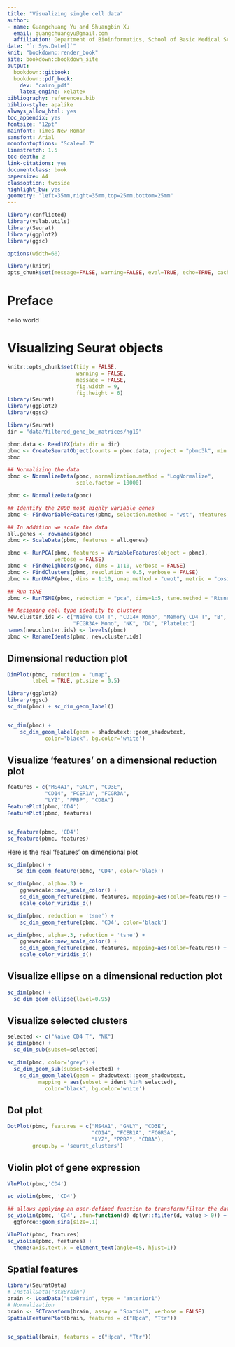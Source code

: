 ```yaml
---
title: "Visualizing single cell data"
author: 
- name: Guangchuang Yu and Shuangbin Xu
  email: guangchuangyu@gmail.com
  affiliation: Department of Bioinformatics, School of Basic Medical Sciences, Southern Medical University
date: "`r Sys.Date()`"
knit: "bookdown::render_book"
site: bookdown::bookdown_site
output:
  bookdown::gitbook:
  bookdown::pdf_book:
    dev: "cairo_pdf"
    latex_engine: xelatex
bibliography: references.bib
biblio-style: apalike
always_allow_html: yes
toc_appendix: yes
fontsize: "12pt"
mainfont: Times New Roman
sansfont: Arial
monofontoptions: "Scale=0.7"
linestretch: 1.5
toc-depth: 2
link-citations: yes
documentclass: book
papersize: A4
classoption: twoside
highlight_bw: yes
geometry: "left=35mm,right=35mm,top=25mm,bottom=25mm"
---
```



```r
library(conflicted)
library(yulab.utils)
library(Seurat)
library(ggplot2)
library(ggsc)

options(width=60)

library(knitr)
opts_chunk$set(message=FALSE, warning=FALSE, eval=TRUE, echo=TRUE, cache=TRUE)
```




# Preface {-}

hello world


<!--chapter:end:index.Rmd-->


# Visualizing Seurat objects

```r
knitr::opts_chunk$set(tidy = FALSE,
                      warning = FALSE,
                      message = FALSE, 
                      fig.width = 9,
                      fig.height = 6)
library(Seurat)
library(ggplot2)
library(ggsc)                      
```


```r
library(Seurat)
dir = "data/filtered_gene_bc_matrices/hg19"

pbmc.data <- Read10X(data.dir = dir)
pbmc <- CreateSeuratObject(counts = pbmc.data, project = "pbmc3k", min.cells=3, min.features=200)
pbmc

## Normalizing the data
pbmc <- NormalizeData(pbmc, normalization.method = "LogNormalize", 
                      scale.factor = 10000)

pbmc <- NormalizeData(pbmc)

## Identify the 2000 most highly variable genes
pbmc <- FindVariableFeatures(pbmc, selection.method = "vst", nfeatures = 2000)

## In addition we scale the data
all.genes <- rownames(pbmc)
pbmc <- ScaleData(pbmc, features = all.genes)

pbmc <- RunPCA(pbmc, features = VariableFeatures(object = pbmc), 
               verbose = FALSE)
pbmc <- FindNeighbors(pbmc, dims = 1:10, verbose = FALSE)
pbmc <- FindClusters(pbmc, resolution = 0.5, verbose = FALSE)
pbmc <- RunUMAP(pbmc, dims = 1:10, umap.method = "uwot", metric = "cosine")

## Run tSNE 
pbmc <- RunTSNE(pbmc, reduction = "pca", dims=1:5, tsne.method = "Rtsne")

## Assigning cell type identity to clusters
new.cluster.ids <- c("Naive CD4 T", "CD14+ Mono", "Memory CD4 T", "B", "CD8 T",
                     "FCGR3A+ Mono", "NK", "DC", "Platelet")
names(new.cluster.ids) <- levels(pbmc)
pbmc <- RenameIdents(pbmc, new.cluster.ids)
```

## Dimensional reduction plot
```r
DimPlot(pbmc, reduction = "umap",
        label = TRUE, pt.size = 0.5) 

library(ggplot2)
library(ggsc)
sc_dim(pbmc) + sc_dim_geom_label()


sc_dim(pbmc) + 
    sc_dim_geom_label(geom = shadowtext::geom_shadowtext, 
            color='black', bg.color='white')
```

## Visualize 'features' on a dimensional reduction plot

```r
features = c("MS4A1", "GNLY", "CD3E", 
            "CD14", "FCER1A", "FCGR3A", 
            "LYZ", "PPBP", "CD8A")
FeaturePlot(pbmc,'CD4')
FeaturePlot(pbmc, features)


sc_feature(pbmc, 'CD4')
sc_feature(pbmc, features)
```

Here is the real 'features' on dimensional plot


```r
sc_dim(pbmc) + 
   sc_dim_geom_feature(pbmc, 'CD4', color='black')

sc_dim(pbmc, alpha=.3) + 
    ggnewscale::new_scale_color() + 
    sc_dim_geom_feature(pbmc, features, mapping=aes(color=features)) +
    scale_color_viridis_d()

sc_dim(pbmc, reduction = 'tsne') +
    sc_dim_geom_feature(pbmc, 'CD4', color='black')

sc_dim(pbmc, alpha=.3, reduction = 'tsne') +
    ggnewscale::new_scale_color() +
    sc_dim_geom_feature(pbmc, features, mapping=aes(color=features)) +
    scale_color_viridis_d()
```

## Visualize ellipse on a dimensional reduction plot

```r
sc_dim(pbmc) +
  sc_dim_geom_ellipse(level=0.95)
```

## Visualize selected clusters 

```r
selected <- c("Naive CD4 T", "NK")
sc_dim(pbmc) + 
  sc_dim_sub(subset=selected)
```

```r
sc_dim(pbmc, color='grey') + 
  sc_dim_geom_sub(subset=selected) + 
    sc_dim_geom_label(geom = shadowtext::geom_shadowtext, 
          mapping = aes(subset = ident %in% selected),
            color='black', bg.color='white')
```

## Dot plot

```r
DotPlot(pbmc, features = c("MS4A1", "GNLY", "CD3E", 
                           "CD14", "FCER1A", "FCGR3A", 
                           "LYZ", "PPBP", "CD8A"),
        group.by = 'seurat_clusters')
```        


## Violin plot of gene expression

```r
VlnPlot(pbmc,'CD4')

sc_violin(pbmc, 'CD4')

## allows applying an user-defined function to transform/filter the data
sc_violin(pbmc, 'CD4', .fun=function(d) dplyr::filter(d, value > 0)) +
  ggforce::geom_sina(size=.1)
```

```r
VlnPlot(pbmc, features)
sc_violin(pbmc, features) + 
  theme(axis.text.x = element_text(angle=45, hjust=1))
```



## Spatial features

```r
library(SeuratData)
# InstallData("stxBrain")
brain <- LoadData("stxBrain", type = "anterior1")
# Normalization 
brain <- SCTransform(brain, assay = "Spatial", verbose = FALSE)
SpatialFeaturePlot(brain, features = c("Hpca", "Ttr"))


sc_spatial(brain, features = c("Hpca", "Ttr"))
```


<!--chapter:end:single-cell.Rmd-->

